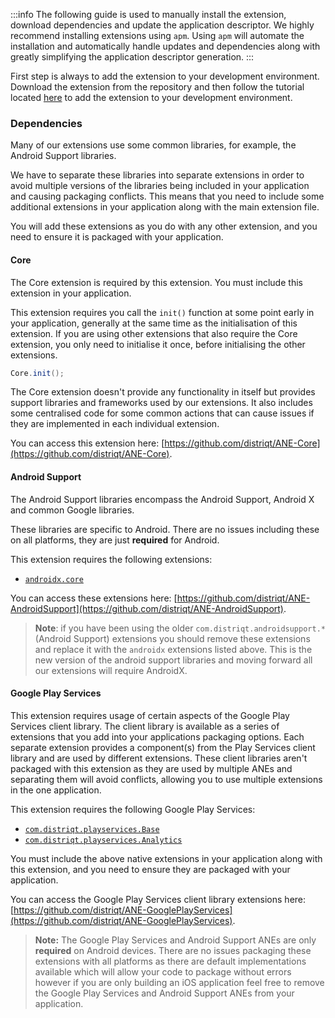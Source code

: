 
:::info
The following guide is used to manually install the extension, download dependencies and update the application descriptor. We highly recommend installing extensions using `apm`. Using `apm` will automate the installation and automatically handle updates and dependencies along with greatly simplifying the application descriptor generation.
:::


First step is always to add the extension to your development environment. Download the extension from the repository and then follow the tutorial located [here](/docs/tutorials/getting-started) to add the extension to your development environment.




### Dependencies

Many of our extensions use some common libraries, for example, the Android Support libraries.

We have to separate these libraries into separate extensions in order to avoid multiple versions of the libraries being included in your application and causing packaging conflicts. This means that you need to include some additional extensions in your application along with the main extension file.

You will add these extensions as you do with any other extension, and you need to ensure it is packaged with your application.



#### Core 

The Core extension is required by this extension. You must include this extension in your application.

This extension requires you call the `init()` function at some point early in your application, generally at the same time as the initialisation of this extension. If you are using other extensions that also require the Core extension, you only need to initialise it once, before initialising the other extensions.

```actionscript
Core.init();
```

The Core extension doesn't provide any functionality in itself but provides support libraries and frameworks used by our extensions.
It also includes some centralised code for some common actions that can cause issues if they are implemented in each individual extension.

You can access this extension here: [https://github.com/distriqt/ANE-Core](https://github.com/distriqt/ANE-Core).



#### Android Support

The Android Support libraries encompass the Android Support, Android X and common Google libraries. 

These libraries are specific to Android. There are no issues including these on all platforms, they are just **required** for Android.

This extension requires the following extensions:

- [`androidx.core`](https://github.com/distriqt/ANE-AndroidSupport/raw/master/lib/androidx.core.ane)

You can access these extensions here: [https://github.com/distriqt/ANE-AndroidSupport](https://github.com/distriqt/ANE-AndroidSupport).


>
> **Note**: if you have been using the older `com.distriqt.androidsupport.*` (Android Support) extensions you should remove these extensions and replace it with the `androidx` extensions listed above. This is the new version of the android support libraries and moving forward all our extensions will require AndroidX.
>



#### Google Play Services 

This extension requires usage of certain aspects of the Google Play Services client library. 
The client library is available as a series of extensions that you add into your applications packaging options. 
Each separate extension provides a component(s) from the Play Services client library and are used by different extensions. 
These client libraries aren't packaged with this extension as they are used by multiple ANEs and separating them 
will avoid conflicts, allowing you to use multiple extensions in the one application.

This extension requires the following Google Play Services:

- [`com.distriqt.playservices.Base`](https://github.com/distriqt/ANE-GooglePlayServices/raw/master/lib/com.distriqt.playservices.Base.ane)
- [`com.distriqt.playservices.Analytics`](https://github.com/distriqt/ANE-GooglePlayServices/raw/master/lib/com.distriqt.playservices.Analytics.ane)

You must include the above native extensions in your application along with this extension, 
and you need to ensure they are packaged with your application.

You can access the Google Play Services client library extensions here: 
[https://github.com/distriqt/ANE-GooglePlayServices](https://github.com/distriqt/ANE-GooglePlayServices).


>
> **Note:** The Google Play Services and Android Support ANEs are only **required** on Android devices. 
> There are no issues packaging these extensions with all platforms as there are default implementations available which will allow your code to package without errors however if you are only building an iOS application feel free to remove the Google Play Services and Android Support ANEs from your application.
>
